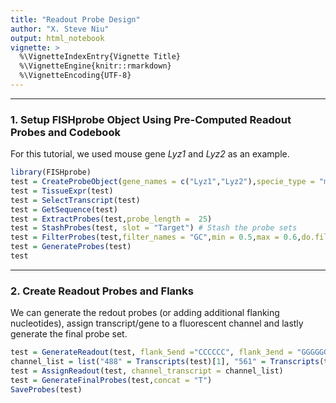 ```yaml
---
title: "Readout Probe Design"
author: "X. Steve Niu"
output: html_notebook
vignette: >
  %\VignetteIndexEntry{Vignette Title}
  %\VignetteEngine{knitr::rmarkdown}
  %\VignetteEncoding{UTF-8}
---
```

*** 
### 1. Setup FISHprobe Object Using Pre-Computed Readout Probes and Codebook
For this tutorial, we used mouse gene *Lyz1* and *Lyz2* as an example.
```r
library(FISHprobe)
test = CreateProbeObject(gene_names = c("Lyz1","Lyz2"),specie_type = "mouse",preload_readout = T)
test = TissueExpr(test)
test = SelectTranscript(test)
test = GetSequence(test)
test = ExtractProbes(test,probe_length =  25)
test = StashProbes(test, slot = "Target") # Stash the probe sets
test = FilterProbes(test,filter_names = "GC",min = 0.5,max = 0.6,do.filter = T)
test = GenerateProbes(test)
test
```
*** 
### 2. Create Readout Probes and Flanks
We can generate the redout probes (or adding additional flanking nucleotides), assign transcript/gene to a fluorescent channel and lastly generate the final probe set.
```r
test = GenerateReadout(test, flank_5end ="CCCCCC", flank_3end = "GGGGGG", concat = "TTTT") # adding forward and reverse flank and concatenated nucleotides
channel_list = list("488" = Transcripts(test)[1], "561" = Transcripts(test)[2])
test = AssignReadout(test, channel_transcript = channel_list)
test = GenerateFinalProbes(test,concat = "T")
SaveProbes(test)
```

